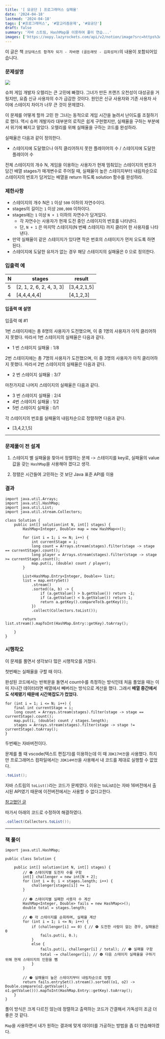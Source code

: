 ```yaml
---
title: '[ 묘공단 ] 프로그래머스 실패율'
date: '2024-04-18'
lastmod: '2024-04-18'
tags: ['#프로그래머스', '#알고리즘문제', '#묘공단']
draft: false
summary: '자바 스트림, HashMap을 이용하여 풀이 연습...'
images: ['https://oopy.lazyrockets.com/api/v2/notion/image?src=https%3A%2F%2Fprod-files-secure.s3.us-west-2.amazonaws.com%2Fcdb6699c-3ce4-4a16-96b1-929cdcb3d7ef%2F9b77f5ac-e71e-41f5-8285-ee0e5bdbe0f1%2FFrame_67.png&blockId=cfd8eda1-92a5-411e-9497-8d659f3d9c91']
---
```


이 글은 책 `코딩테스트 합격자 되기 - 자바편 (골든래빗 - 김희성저)`의 내용이 포함되어있습니다. 

### 문제설명

![](https://grepp-programmers.s3.amazonaws.com/files/production/bde471d8ac/48ddf1cc-c4ea-499d-b431-9727ee799191.png)

슈퍼 게임 개발자 오렐리는 큰 고민에 빠졌다. 그녀가 만든 프랜즈 오천성이 대성공을 거뒀지만, 요즘 신규 사용자의 수가 급감한 것이다. 원인은 신규 사용자와 기존 사용자 사이에 스테이지 차이가 너무 큰 것이 문제였다.

이 문제를 어떻게 할까 고민 한 그녀는 동적으로 게임 시간을 늘려서 난이도를 조절하기로 했다. 역시 슈퍼 개발자라 대부분의 로직은 쉽게 구현했지만, 실패율을 구하는 부분에서 위기에 빠지고 말았다. 오렐리를 위해 실패율을 구하는 코드를 완성하라.

실패율은 다음과 같이 정의한다.
- 스테이지에 도달했으나 아직 클리어하지 못한 플레이어의 수 / 스테이지에 도달한 플레이어 수

전체 스테이지의 개수 N, 게임을 이용하는 사용자가 현재 멈춰있는 스테이지의 번호가 담긴 배열 stages가 매개변수로 주어질 때, 실패율이 높은 스테이지부터 내림차순으로 스테이지의 번호가 담겨있는 배열을 return 하도록 solution 함수를 완성하라.

### 제한사항
- 스테이지의 개수 N은 `1` 이상 `500` 이하의 자연수이다.
- stages의 길이는 `1` 이상 `200,000` 이하이다.
- stages에는 `1` 이상 `N + 1`  이하의 자연수가 담겨있다.
  - 각 자연수는 사용자가 현재 도전 중인 스테이지의 번호를 나타낸다.
  - 단, `N + 1` 은 마지막 스테이지(N 번째 스테이지) 까지 클리어 한 사용자를 나타낸다.
- 만약 실패율이 같은 스테이지가 있다면 작은 번호의 스테이지가 먼저 오도록 하면 된다.
- 스테이지에 도달한 유저가 없는 경우 해당 스테이지의 실패율은 0 으로 정의한다.
### 입출력 예
| N |          stages          |   result    |
| - | ------------------------ | ----------- |
| 5 | [2, 1, 2, 6, 2, 4, 3, 3] | [3,4,2,1,5] |
| 4 | [4,4,4,4,4]              | [4,1,2,3]   |

#### 입출력 예 설명

입출력 예 #1

1번 스테이지에는 총 8명의 사용자가 도전했으며, 이 중 1명의 사용자가 아직 클리어하지 못했다. 따라서 1번 스테이지의 실패율은 다음과 같다.

- 1 번 스테이지 실패율 : 1/8

2번 스테이지에는 총 7명의 사용자가 도전했으며, 이 중 3명의 사용자가 아직 클리어하지 못했다. 따라서 2번 스테이지의 실패율은 다음과 같다.

- 2 번 스테이지 실패율 : 3/7

마찬가지로 나머지 스테이지의 실패율은 다음과 같다.

- 3 번 스테이지 실패율 : 2/4
- 4번 스테이지 실패율 : 1/2
- 5번 스테이지 실패율 : 0/1

각 스테이지의 번호를 실패율의 내림차순으로 정렬하면 다음과 같다.

- [3,4,2,1,5]

---

### 문제풀이 전 설계

1. 스테이지 별 실패율을 찾아서 정렬하는 문제 -> 스테이지를 key로, 실패율의 value값을 갖는 `HashMap`을 사용해야 겠다고 생각.

2. 정렬은 시간들여 고민하는 것 보단 Java 표준 API를 이용

### 결과

```java:나의풀이
import java.util.Arrays;
import java.util.HashMap;
import java.util.List;
import java.util.stream.Collectors;

class Solution {
    public int[] solution(int N, int[] stages) {
        HashMap<Integer, Double> map = new HashMap<>();

        for (int i = 1; i <= N; i++) {
            int currentStage = i;
            long count = Arrays.stream(stages).filter(stage -> stage == currentStage).count();
            long player = Arrays.stream(stages).filter(stage -> stage >= currentStage).count();
            map.put(i, (double) count / player);
        }

        List<HashMap.Entry<Integer, Double>> list;
        list = map.entrySet()
            .stream()
            .sorted((a, b) -> {
                if (a.getValue() > b.getValue()) return -1;
                if (a.getValue() < b.getValue()) return 1;
                return a.getKey().compareTo(b.getKey());
            })
            .collect(Collectors.toList());

        return list.stream().mapToInt(HashMap.Entry::getKey).toArray();

    }
}
```

### 시행착오

이 문제를 풀면서 생각보다 많은 시행착오를 거쳤다.

첫번째는 실패율을 구할 때 이다.

완성된 코드에서는 반복문을 돌면서 count수를 측정하는 방식인데 처음 풀었을 때는 이미 지나간 데이터라면 배열에서 빼버리는 방식으로 계산을 했다. 그래서 **배열 중간에서도 삭제됐기 때문에 시간복잡도가 컸었다.**

```java:첫번째방식의코드
for (int i = 1; i <= N; i++) {
    final int currentStage = i;
    long count = Arrays.stream(stages).filter(stage -> stage == currentStage).count();
    map.put(i, (double) count / stages.length);
    stages = Arrays.stream(stages).filter(stage -> stage != currentStage).toArray();
}
```

두번째는 자바버전이다.

문제를 풀 때 vscode(텍스트 편집기)를 이용하는데 이 때 `JDK17버전`을 사용했다.
하지만 프로그래머스 컴파일에서는 `JDK14버전`을 사용해서 내 코드를 제대로 실행할 수 없었다.

```java
.toList();
```

자바 스트림의 `toList()`라는 코드가 문제였다.
이유는 toList()는 자바 16버전에서 출시된 API였기 때문에 이전버전에서는 사용할 수 없다고한다.

[참고했던 글](https://www.inflearn.com/questions/986386/%EC%8A%A4%ED%8A%B8%EB%A6%BC-tolist%EC%99%80-collect%EC%9D%98-%EC%B0%A8%EC%9D%B4)

따가서 아래의 코드로 수정하여 해결하였다.

```java
.collect(Collectors.toList());
```


---

### 책 풀이
```java:123p~128p
import java.util.HashMap;

public class Solution {

    public int[] solution(int N, int[] stages) {
        // ❶ 스테이지별 도전자 수를 구함
        int[] challenger = new int[N + 2];
        for (int i = 0; i < stages.length; i++) {
            challenger[stages[i]] += 1;
        }

        // ❷ 스테이지별 실패한 사용자 수 계산
        HashMap<Integer, Double> fails = new HashMap<>();
        double total = stages.length;

        // ❸ 각 스테이지를 순회하며, 실패율 계산
        for (int i = 1; i <= N; i++) {
            if (challenger[i] == 0) { // ❹ 도전한 사람이 없는 경우, 실패율은 0
                fails.put(i, 0.);
            }
            else {
                fails.put(i, challenger[i] / total); // ❺ 실패율 구함
                total -= challenger[i]; // ❻ 다음 스테이지 실패율을 구하기 위해 현재 스테이지의 인원을 뺌
            }
        }

        // ❼ 실패율이 높은 스테이지부터 내림차순으로 정렬
        return fails.entrySet().stream().sorted((o1, o2) -> Double.compare(o2.getValue(), o1.getValue())).mapToInt(HashMap.Entry::getKey).toArray();
    }
}
```

풀이 방식은 크게 다르진 않는데 정렬하고 출력하는 코드가 간결해서 가독성이 조금 더 좋은 것 같다.

`Map`을 사용하면서 내가 원하는 결과에 맞게 데이터를 가공하는 방법을 좀 더 연습해야겠다.
